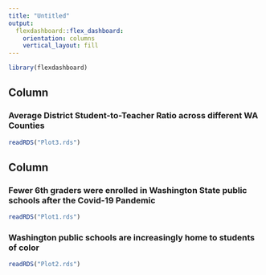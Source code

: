 ```yaml
---
title: "Untitled"
output: 
  flexdashboard::flex_dashboard:
    orientation: columns
    vertical_layout: fill
---
```


```r
library(flexdashboard)
```

Column {data-width=600}
-----------------------------------------------------------------------

### Average District Student-to-Teacher Ratio across different WA Counties

```r
readRDS("Plot3.rds")
```

Column {data-width=400}
-----------------------------------------------------------------------

### Fewer 6th graders were enrolled in Washington State public schools after the Covid-19 Pandemic

```r
readRDS("Plot1.rds")
```

### Washington public schools are increasingly home to students of color

```r
readRDS("Plot2.rds")
```


